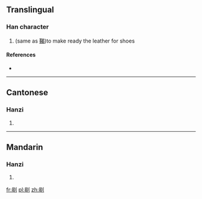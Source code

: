 ==Translingual==

===Han character===
{{Han char|rn=18|rad=刀|as=08|sn=10|four=|canj=日女中弓 (AVLN)}}

# (same as [[鞨]])to make ready the leather for shoes

====References====
* {{Han ref|kx=0141.240|hdz=10348.050|uh=34ED|ud=13549}}

----

==Cantonese==

===Hanzi===
{{yue-hanzi|jyut=|y=hot3}}

# {{defn|Cantonese|sort=刀08}}

----

==Mandarin==

===Hanzi===
{{cmn-hanzi|pin=[[hé]] ([[he2]])|wg=ho<sup>2</sup>}}

# {{defn|Mandarin|sort=刀08}}

[[fr:㓭]]
[[pl:㓭]]
[[zh:㓭]]